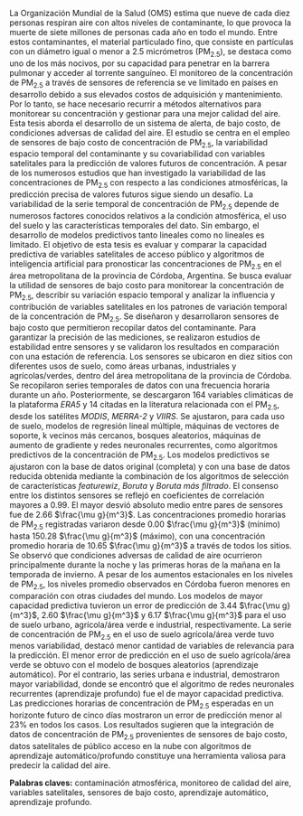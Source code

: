 \par La Organización Mundial de la Salud (OMS) estima que nueve de cada diez personas respiran aire con altos niveles de contaminante, lo que provoca la muerte de siete millones de personas cada año en todo el mundo. Entre estos contaminantes, el material particulado fino, que consiste en partículas con un diámetro igual o menor a 2.5 micrómetros (PM~2.5~), se destaca como uno de los más nocivos, por su capacidad para penetrar en la barrera pulmonar y acceder al torrente sanguíneo. El monitoreo de la concentración de PM~2.5~ a través de sensores de referencia se ve limitado en países en desarrollo debido a sus elevados costos de adquisición y mantenimiento. Por lo tanto, se hace necesario recurrir a métodos alternativos para monitorear su concentración y gestionar para una mejor calidad del aire. Esta tesis aborda el desarrollo de un sistema de alerta, de bajo costo, de condiciones adversas de calidad del aire. El estudio se centra en el empleo de sensores de bajo costo de concentración de PM~2.5~, la variabilidad espacio temporal del contaminante y su covariabilidad con variables satelitales para la predicción de valores futuros de concentración. A pesar de los numerosos estudios que han investigado la variabilidad de las concentraciones de PM~2.5~ con respecto a las condiciones atmosféricas, la predicción precisa de valores futuros sigue siendo un desafío. La variabilidad de la serie temporal de concentración de PM~2.5~ depende de numerosos factores conocidos relativos a la condición atmosférica, el uso del suelo y las características temporales del dato. Sin embargo, el desarrollo de modelos predictivos tanto lineales como no lineales es limitado. El objetivo de esta tesis es evaluar y comparar la capacidad predictiva de variables satelitales de acceso público y algoritmos de inteligencia artificial para pronosticar las concentraciones de PM~2.5~ en el área metropolitana de la provincia de Córdoba, Argentina. Se busca evaluar la utilidad de sensores de bajo costo para monitorear la concentración de PM~2.5~, describir su variación espacio temporal y analizar la influencia y contribución de variables satelitales en los patrones de variación temporal de la concentración de PM~2.5~. Se diseñaron y desarrollaron sensores de bajo costo que permitieron recopilar datos del contaminante. Para garantizar la precisión de las mediciones, se realizaron estudios de estabilidad entre sensores y se validaron los resultados en comparación con una estación de referencia. Los sensores se ubicaron en diez sitios con diferentes usos de suelo, como áreas urbanas, industriales y agrícolas/verdes, dentro del área metropolitana de la provincia de Córdoba. Se recopilaron series temporales de datos con una frecuencia horaria durante un año. Posteriormente, se descargaron 164 variables climáticas de la plataforma *ERA5* y 14 citadas en la literatura relacionada con el PM~2.5~, desde los satélites *MODIS*, *MERRA-2* y *VIIRS*. Se ajustaron, para cada uso de suelo, modelos de regresión lineal múltiple, máquinas de vectores de soporte, k vecinos más cercanos, bosques aleatorios, máquinas de aumento de gradiente y redes neuronales recurrentes, como algoritmos predictivos de la concentración de PM~2.5~. Los modelos predictivos se ajustaron con la base de datos original (completa) y con una base de datos reducida obtenida mediante la combinación de los algoritmos de selección de características *featurewiz*, *Boruta* y *Boruta más filtrado*. El consenso entre los distintos sensores se reflejó en coeficientes de correlación mayores a 0.99. El mayor desvió absoluto medio entre pares de sensores fue de 2.66 $\frac{\mu g}{m^3}$. Las concentraciones promedio horarias de PM~2.5~ registradas variaron desde 0.00 $\frac{\mu g}{m^3}$ (mínimo) hasta 150.28 $\frac{\mu g}{m^3}$ (máximo), con una concentración promedio horaria de 10.65 $\frac{\mu g}{m^3}$ a través de todos los sitios. Se observó que condiciones adversas de calidad de aire ocurrieron principalmente durante la noche y las primeras horas de la mañana en la temporada de invierno. A pesar de los aumentos estacionales en los niveles de PM~2.5~, los niveles promedio observados en Córdoba fueron menores en comparación con otras ciudades del mundo. Los modelos de mayor capacidad predictiva tuvieron un error de predicción de 3.44 $\frac{\mu g}{m^3}$, 2.60 $\frac{\mu g}{m^3}$ y 6.17 $\frac{\mu g}{m^3}$ para el uso de suelo urbano, agrícola/área verde e industrial, respectivamente. La serie de concentración de PM~2.5~ en el uso de suelo agrícola/área verde tuvo menos variabilidad, destacó menor cantidad de variables de relevancia para la predicción. El menor error de predicción en el uso de suelo agrícola/área verde se obtuvo con el modelo de bosques aleatorios (aprendizaje automático). Por el contrario, las series urbana e industrial, demostraron mayor variabilidad, donde se encontró que el algoritmo de redes neuronales recurrentes (aprendizaje profundo) fue el de mayor capacidad predictiva. Las predicciones horarias de concentración de PM~2.5~ esperadas en un horizonte futuro de cinco días mostraron un error de predicción menor al 23% en todos los casos. Los resultados sugieren que la integración de datos de concentración de PM~2.5~ provenientes de sensores de bajo costo, datos satelitales de público acceso en la nube con algoritmos de aprendizaje automático/profundo constituye una herramienta valiosa para predecir la calidad del aire. 

**Palabras claves:** contaminación atmosférica, monitoreo de calidad del aire, variables satelitales, sensores de bajo costo, aprendizaje automático, aprendizaje profundo. 